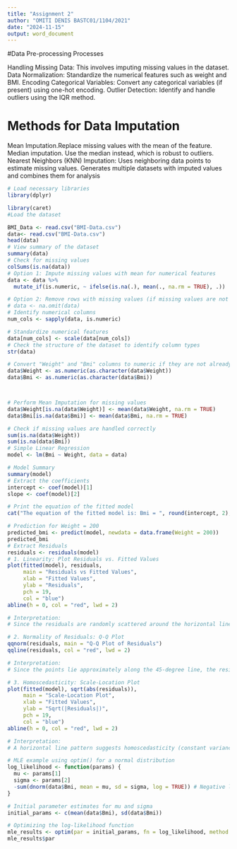 ---
title: "Assignment 2"
author: "OMITI DENIS BASTC01/1104/2021"
date: "2024-11-15"
output: word_document
---
#Data Pre-processing Processes 

Handling Missing Data: This involves imputing missing values in the dataset.
Data Normalization: Standardize the numerical features such as weight and BMI.
Encoding Categorical Variables: Convert any categorical variables (if present) using one-hot encoding. Outlier Detection: Identify and handle outliers using the IQR method.

# Methods for Data Imputation

Mean Imputation.Replace missing values with the mean of the feature.
Median imputation. Use the median instead, which is robust to outliers.
Nearest Neighbors (KNN) Imputation: Uses neighboring data points to estimate missing values.
Generates multiple datasets with imputed values and combines them for analysis



```{r}

# Load necessary libraries
library(dplyr)

library(caret)
#Load the dataset

BMI_Data <- read.csv("BMI-Data.csv")
data<- read.csv("BMI-Data.csv")
head(data)
# View summary of the dataset
summary(data)
# Check for missing values
colSums(is.na(data))
# Option 1: Impute missing values with mean for numerical features
data <- data %>%
  mutate_if(is.numeric, ~ ifelse(is.na(.), mean(., na.rm = TRUE), .))

# Option 2: Remove rows with missing values (if missing values are not many)
# data <- na.omit(data)
# Identify numerical columns
num_cols <- sapply(data, is.numeric)

# Standardize numerical features
data[num_cols] <- scale(data[num_cols])
# Check the structure of the dataset to identify column types
str(data)

# Convert "Weight" and "Bmi" columns to numeric if they are not already
data$Weight <- as.numeric(as.character(data$Weight))
data$Bmi <- as.numeric(as.character(data$Bmi))



# Perform Mean Imputation for missing values
data$Weight[is.na(data$Weight)] <- mean(data$Weight, na.rm = TRUE)
data$Bmi[is.na(data$Bmi)] <- mean(data$Bmi, na.rm = TRUE)

# Check if missing values are handled correctly
sum(is.na(data$Weight))
sum(is.na(data$Bmi))
# Simple Linear Regression
model <- lm(Bmi ~ Weight, data = data)

# Model Summary
summary(model)
# Extract the coefficients
intercept <- coef(model)[1]
slope <- coef(model)[2]

# Print the equation of the fitted model
cat("The equation of the fitted model is: Bmi = ", round(intercept, 2), "+", round(slope, 2), "* Weight\n")

# Prediction for Weight = 200
predicted_bmi <- predict(model, newdata = data.frame(Weight = 200))
predicted_bmi
# Extract Residuals
residuals <- residuals(model)
# 1. Linearity: Plot Residuals vs. Fitted Values
plot(fitted(model), residuals,
     main = "Residuals vs Fitted Values",
     xlab = "Fitted Values",
     ylab = "Residuals",
     pch = 19,
     col = "blue")
abline(h = 0, col = "red", lwd = 2)

# Interpretation:
# Since the residuals are randomly scattered around the horizontal line (y = 0), it suggests linearity.

# 2. Normality of Residuals: Q-Q Plot
qqnorm(residuals, main = "Q-Q Plot of Residuals")
qqline(residuals, col = "red", lwd = 2)

# Interpretation:
# Since the points lie approximately along the 45-degree line, the residuals are normally distributed.

# 3. Homoscedasticity: Scale-Location Plot
plot(fitted(model), sqrt(abs(residuals)),
     main = "Scale-Location Plot",
     xlab = "Fitted Values",
     ylab = "Sqrt(|Residuals|)",
     pch = 19,
     col = "blue")
abline(h = 0, col = "red", lwd = 2)

# Interpretation:
# A horizontal line pattern suggests homoscedasticity (constant variance)

# MLE example using optim() for a normal distribution
log_likelihood <- function(params) {
  mu <- params[1]
  sigma <- params[2]
  -sum(dnorm(data$Bmi, mean = mu, sd = sigma, log = TRUE)) # Negative log-likelihood
}

# Initial parameter estimates for mu and sigma
initial_params <- c(mean(data$Bmi), sd(data$Bmi))

# Optimizing the log-likelihood function
mle_results <- optim(par = initial_params, fn = log_likelihood, method = "BFGS")
mle_results$par
```

